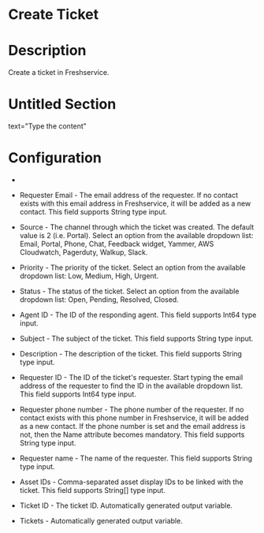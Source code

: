 ﻿# Create Ticket

# Description

Create a ticket in Freshservice.

# Untitled Section

text="Type the content"

# Configuration

* 
* Requester Email - The email address of the requester. If no contact exists with this email address in Freshservice, it will be added as a new contact. This field supports String type input.
* Source - The channel through which the ticket was created. The default value is 2 (i.e. Portal). Select an option from the available dropdown list: Email, Portal, Phone, Chat, Feedback widget, Yammer, AWS Cloudwatch, Pagerduty, Walkup, Slack.
* Priority - The priority of the ticket. Select an option from the available dropdown list: Low, Medium, High, Urgent.
* Status - The status of the ticket. Select an option from the available dropdown list: Open, Pending, Resolved, Closed.
* Agent ID - The ID of the responding agent. This field supports Int64 type input.
* Subject - The subject of the ticket. This field supports String type input.
* Description - The description of the ticket. This field supports String type input.







* Requester ID - The ID of the ticket's requester. Start typing the email address of the requester to find the ID in the available dropdown list. This field supports Int64 type input.
* Requester phone number - The phone number of the requester. If no contact exists with this phone number in Freshservice, it will be added as a new contact. If the phone number is set and the email address is not, then the Name attribute becomes mandatory. This field supports String type input.
* Requester name - The name of the requester. This field supports String type input.
* Asset IDs - Comma-separated asset display IDs to be linked with the ticket. This field supports String[] type input.



* Ticket ID - The ticket ID. Automatically generated output variable.
* Tickets - Automatically generated output variable.
